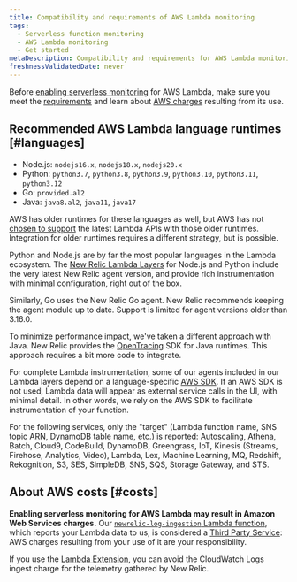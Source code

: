 ```yaml
---
title: Compatibility and requirements of AWS Lambda monitoring
tags:
  - Serverless function monitoring
  - AWS Lambda monitoring
  - Get started
metaDescription: Compatibility and requirements for AWS Lambda monitoring with New Relic.
freshnessValidatedDate: never
---
```


Before [enabling serverless monitoring](/docs/serverless-function-monitoring/aws-lambda-monitoring/enable-lambda-monitoring) for AWS Lambda, make sure you meet the [requirements](#languages) and learn about [AWS charges](#costs) resulting from its use.

## Recommended AWS Lambda language runtimes [#languages]

* Node.js: `nodejs16.x`, `nodejs18.x`, `nodejs20.x`
* Python: `python3.7`, `python3.8`, `python3.9`, `python3.10`, `python3.11`, `python3.12`
* Go: `provided.al2`
* Java: `java8.al2`, `java11`, `java17`

AWS has older runtimes for these languages as well, but AWS has not [chosen to support](https://docs.aws.amazon.com/lambda/latest/dg/lambda-runtimes.html) the latest Lambda APIs with those older runtimes. Integration for older runtimes requires a different strategy, but is possible.

Python and Node.js are by far the most popular languages in the Lambda ecosystem. The [New Relic Lambda Layers](https://layers.newrelic-external.com/) for Node.js and Python include the very latest New Relic agent version, and provide rich instrumentation with minimal configuration, right out of the box.

Similarly, Go uses the New Relic Go agent. New Relic recommends keeping the agent module up to date. Support is limited for agent versions older than 3.16.0.

To minimize performance impact, we've taken a different approach with Java. New Relic provides the [OpenTracing](https://opentracing.io/) SDK for Java runtimes. This approach requires a bit more code to integrate.

For complete Lambda instrumentation, some of our agents included in our Lambda layers depend on a language-specific [AWS SDK](https://aws.amazon.com/tools/#sdk). If an AWS SDK is not used, Lambda data will appear as external service calls in the UI, with minimal detail. In other words, we rely on the AWS SDK to facilitate instrumentation of your function.

For the following services, only the "target" (Lambda function name, SNS topic ARN, DynamoDB table name, etc.) is reported: Autoscaling, Athena, Batch, Cloud9, CodeBuild, DynamoDB, Greengrass, IoT, Kinesis (Streams, Firehose, Analytics, Video), Lambda, Lex, Machine Learning, MQ, Redshift, Rekognition, S3, SES, SimpleDB, SNS, SQS, Storage Gateway, and STS.

## About AWS costs [#costs]

<DoNotTranslate>**Enabling serverless monitoring for AWS Lambda may result in Amazon Web Services charges.**</DoNotTranslate> Our [`newrelic-log-ingestion` Lambda function](/docs/install-enable-new-relics-monitoring-aws-lambda#manual-nr-lambda), which reports your Lambda data to us, is considered a [Third Party Service](/docs/licenses/license-information/acceptable-use-policy/acceptable-use-policy): AWS charges resulting from your use of it are your responsibility.

If you use the [Lambda Extension](https://github.com/newrelic/newrelic-lambda-extension), you can avoid the CloudWatch Logs ingest charge for the telemetry gathered by New Relic.
